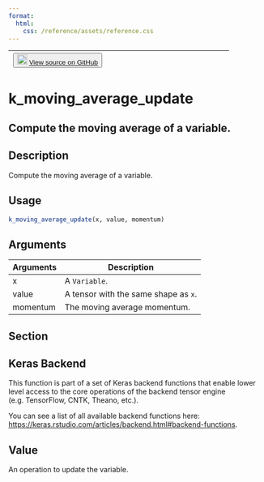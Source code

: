```yaml
---
format:
  html:
    css: /reference/assets/reference.css
---
```


| <button class="button"> ![](/reference/assets/GitHub-Mark-32px.png){width="20"} [View source on GitHub](https://github.com/rstudio/keras//blob/main/R/backend.R#L1788) </button> |
|:------------------------------:|:--------------------------------------:|

# k_moving_average_update

## Compute the moving average of a variable.

## Description
Compute the moving average of a variable. 


## Usage
```r
k_moving_average_update(x, value, momentum) 
```

## Arguments
|Arguments|Description|
|---|---|
| x | A `Variable`. |
| value | A tensor with the same shape as `x`. |
| momentum | The moving average momentum. |


## Section

## Keras Backend

This function is part of a set of Keras backend functions that enable lower level access to the core operations of the backend tensor engine (e.g. TensorFlow, CNTK, Theano, etc.). 

You can see a list of all available backend functions here: [https://keras.rstudio.com/articles/backend.html#backend-functions](https://keras.rstudio.com/articles/backend.html#backend-functions). 

## Value
An operation to update the variable. 




